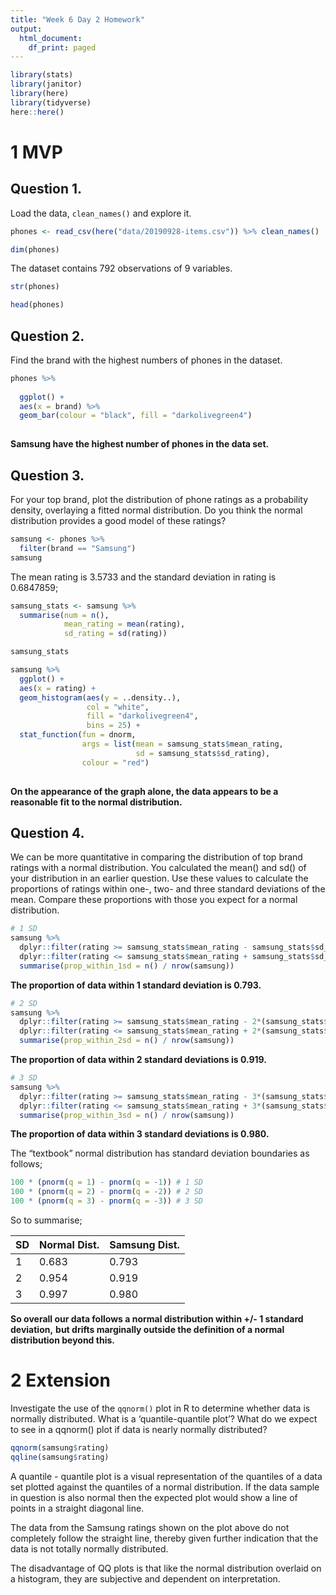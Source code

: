 ```yaml
---
title: "Week 6 Day 2 Homework"
output:
  html_document:
    df_print: paged
---
```

```r
library(stats)
library(janitor)
library(here)
library(tidyverse)
here::here()
```
# 1 MVP

## Question 1.
Load the data, `clean_names()` and explore it.


```r
phones <- read_csv(here("data/20190928-items.csv")) %>% clean_names()
```

```r
dim(phones)

```
The dataset contains 792 observations of 9 variables.

```r
str(phones)
```

```r
head(phones)
```

## Question 2.
Find the brand with the highest numbers of phones in the dataset.



```r
phones %>%
  
  ggplot() +
  aes(x = brand) %>% 
  geom_bar(colour = "black", fill = "darkolivegreen4")
  
```

**Samsung have the highest number of phones in the data set.**

## Question 3.
For your top brand, plot the distribution of phone ratings as a probability 
density, overlaying a fitted normal distribution. Do you think the normal 
distribution provides a good model of these ratings?

```r
samsung <- phones %>% 
  filter(brand == "Samsung") 
samsung
```


The mean rating is 3.5733 and the standard deviation in rating is 0.6847859;
```r
samsung_stats <- samsung %>% 
  summarise(num = n(),
            mean_rating = mean(rating),
            sd_rating = sd(rating))

samsung_stats
```

```r


samsung %>% 
  ggplot() +
  aes(x = rating) +
  geom_histogram(aes(y = ..density..), 
                 col = "white", 
                 fill = "darkolivegreen4",
                 bins = 25) +
  stat_function(fun = dnorm,
                args = list(mean = samsung_stats$mean_rating,
                            sd = samsung_stats$sd_rating),
                colour = "red")
  


```


**On the appearance of the graph alone, the data appears to be a reasonable fit to **
**the normal distribution.**

## Question 4.
We can be more quantitative in comparing the distribution of top brand ratings with 
a normal distribution. You calculated the mean() and sd() of your distribution in 
an earlier question. Use these values to calculate the proportions of ratings within 
one-, two- and three standard deviations of the mean. Compare these proportions 
with those you expect for a normal distribution.

```r
# 1 SD
samsung %>%
  dplyr::filter(rating >= samsung_stats$mean_rating - samsung_stats$sd_rating) %>%
  dplyr::filter(rating <= samsung_stats$mean_rating + samsung_stats$sd_rating) %>%
  summarise(prop_within_1sd = n() / nrow(samsung))
```
**The proportion of data within 1 standard deviation is 0.793.**

```r
# 2 SD
samsung %>%
  dplyr::filter(rating >= samsung_stats$mean_rating - 2*(samsung_stats$sd_rating)) %>%
  dplyr::filter(rating <= samsung_stats$mean_rating + 2*(samsung_stats$sd_rating)) %>%
  summarise(prop_within_2sd = n() / nrow(samsung))
```



**The proportion of data within 2 standard deviations is 0.919.**

```r
# 3 SD
samsung %>%
  dplyr::filter(rating >= samsung_stats$mean_rating - 3*(samsung_stats$sd_rating)) %>%
  dplyr::filter(rating <= samsung_stats$mean_rating + 3*(samsung_stats$sd_rating)) %>%
  summarise(prop_within_3sd = n() / nrow(samsung))
```

**The proportion of data within 3 standard deviations is 0.980.**

The "textbook" normal distribution has standard deviation boundaries as follows;

```r
100 * (pnorm(q = 1) - pnorm(q = -1)) # 1 SD
100 * (pnorm(q = 2) - pnorm(q = -2)) # 2 SD
100 * (pnorm(q = 3) - pnorm(q = -3)) # 3 SD

```

So to summarise;

|SD |Normal Dist. |Samsung Dist. |
|----|----|----|
| 1 | 0.683 | 0.793 |
| 2 | 0.954 | 0.919 |
| 3 | 0.997 | 0.980 |

**So overall our data follows a normal distribution within +/- 1 standard deviation,**
**but drifts marginally outside the definition of a normal distribution beyond this.**


# 2 Extension
Investigate the use of the `qqnorm()` plot in R to determine whether data is 
normally distributed. What is a ‘quantile-quantile plot’? What do we expect to 
see in a qqnorm() plot if data is nearly normally distributed?



```r
qqnorm(samsung$rating)
qqline(samsung$rating)
```

A quantile - quantile plot is a visual representation of the quantiles of a data 
set plotted against the quantiles of a normal distribution.  If the data sample in 
question is also normal then the expected plot would show a line of points in a 
straight diagonal line.

The data from the Samsung ratings shown on the plot above do not completely follow 
the straight line, thereby given further indication that the data is not totally 
normally distributed.

The disadvantage of QQ plots is that like the normal distribution overlaid on a 
histogram, they are subjective and dependent on interpretation.